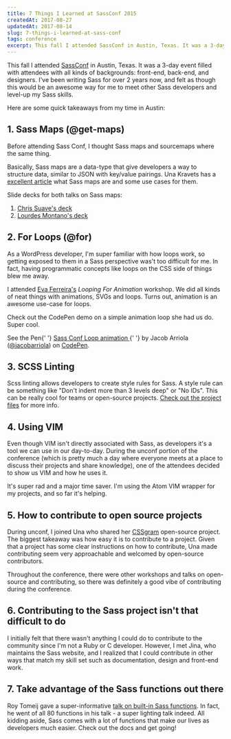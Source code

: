 ```yaml
---
title: 7 Things I Learned at SassConf 2015
createdAt: 2017-08-27
updatedAt: 2017-08-14
slug: 7-things-i-learned-at-sass-conf
tags: conference
excerpt: This fall I attended SassConf in Austin, Texas. It was a 3-day event filled with attendees with all kinds of backgrounds\: front-end, back-end, and designers. I've been writing Sass for over 2 years now, and felt as though this would be an awesome way for me to meet other Sass developers and level-up my Sass skills.
---
```


This fall I attended [SassConf](http://sassconf.com/) in Austin, Texas. It was a 3-day event filled with attendees with all kinds of backgrounds: front-end, back-end, and designers. I've been writing Sass for over 2 years now, and felt as though this would be an awesome way for me to meet other Sass developers and level-up my Sass skills.

Here are some quick takeaways from my time in Austin:

## 1. Sass Maps (@get-maps)

Before attending Sass Conf, I thought Sass maps and sourcemaps where the same thing.

Basically, Sass maps are a data-type that give developers a way to structure data, similar to JSON with key/value pairings. Una Kravets has a [excellent article](http://www.sitepoint.com/5-great-uses-sass-maps/) what Sass maps are and some use cases for them.

Slide decks for both talks on Sass maps:

1. [Chris Suave's deck](http://www.slideshare.net/chrismsauve/sassconf-slides-chris-sauve 'Slide Deck')
2. [Lourdes Montano's deck](http://www.slideshare.net/loumontano/sassconf-maps 'Slide Deck')

## 2. For Loops (@for)

As a WordPress developer, I'm super familiar with how loops work, so getting exposed to them in a Sass perspective was't too difficult for me. In fact,
having programmatic concepts like loops on the CSS side of things blew me away.

I attended [Eva Ferreira's](https://github.com/evaferreira "Eva's GitHub Profile") _Looping For Animation_ workshop. We did all kinds of neat things with animations, SVGs and loops. Turns out, animation is an awesome use-case for loops.

Check out the CodePen demo on a simple animation loop she had us do. Super cool.

<p
  data-height="268"
  data-theme-id="21239"
  data-slug-hash="bVQJrp"
  data-default-tab="result"
  data-user="jacobarriola"
  data-preview="true"
  class="codepen"
>
  See the Pen{' '}
  <a href="http://codepen.io/jacobarriola/pen/bVQJrp/">
    Sass Conf Loop animation
  </a>{' '}
  by Jacob Arriola (<a href="http://codepen.io/jacobarriola">@jacobarriola</a>)
  on <a href="http://codepen.io">CodePen</a>.
</p>
<script async src="//assets.codepen.io/assets/embed/ei.js"></script>

## 3. SCSS Linting

Scss linting allows developers to create style rules for Sass. A style rule can be something like "Don't indent more than 3 levels deep" or "No IDs". This can be
really cool for teams or open-source projects. [Check out the project files](https://github.com/sasstools/sass-lint 'Sass Lint GitHub Page') for
more info.

## 4. Using VIM

Even though VIM isn't directly associated with Sass, as developers it's a tool we can use in our day-to-day. During the unconf portion of the conference (which
is pretty much a day where everyone meets at a place to discuss their projects
and share knowledge), one of the attendees decided to show us VIM and how he
uses it.

It's super rad and a major time saver. I'm using the Atom VIM wrapper for my
projects, and so far it's helping.

## 5. How to contribute to open source projects

During unconf, I joined Una who shared her [CSSgram](https://github.com/una/CSSgram 'CSSgram') open-source project. The
biggest takeaway was how easy it is to contribute to a project. Given that a
project has some clear instructions on how to contribute, Una made contributing
seem very approachable and welcomed by open-source contributors.

Throughout the conference, there were other workshops and talks on open-source
and contributing, so there was definitely a good vibe of contributing during the
conference.

## 6. Contributing to the Sass project isn't that difficult to do

I initially felt that there wasn't anything I could do to contribute to the community since I'm not a Ruby or C developer. However, I met Jina, who maintains the Sass website, and I realized that I could contribute in other ways that match my skill set such as documentation, design and front-end work.

## 7. Take advantage of the Sass functions out there

Roy Tomeij gave a super-informative [talk on built-in Sass functions](http://sassconf.com/speakers/roy-tomeij.html 'Roy Tomeij SassConf Page'). In fact, he went of all 80 functions in his talk - a super lighting talk
indeed. All kidding aside, Sass comes with a lot of functions that make our lives
as developers much easier. Check out the docs and get going!
